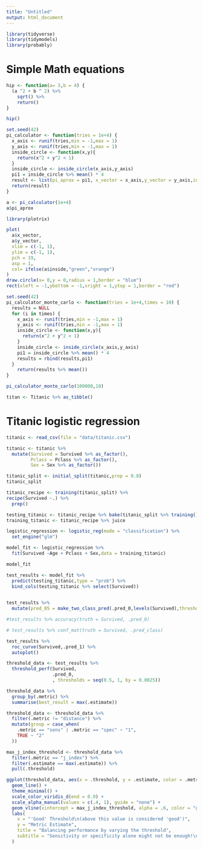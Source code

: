 ```yaml
---
title: "Untitled"
output: html_document
---
```



```r
library(tidyverse)
library(tidymodels)
library(probably)
```


# Simple Math equations

```r
hip <- function(a= 3,b = 4) {
  (a ^2 + b ^ 2) %>%
    sqrt() %>%
    return()
}

hip()
```

```r
set.seed(42)
pi_calculator <- function(tries = 1e+4) {
  x_axis <- runif(tries,min = -1,max = 1)
  y_axis <- runif(tries,min = -1,max = 1)
  inside_circle <- function(x,y){
    return(x^2 + y^2 < 1)
  }
  inside_circle <- inside_circle(x_axis,y_axis)
  pi1 = inside_circle %>% mean() * 4
  result <- list(pi_aprox = pi1, x_vector = x_axis,y_vector = y_axis,inside = inside_circle)
  return(result)
}
```

```r
a <- pi_calculator(1e+4)
a$pi_aprox
```

```r
library(plotrix)
```

```r

plot(
  a$x_vector,
  a$y_vector,
  xlim = c(-1, 1),
  ylim = c(-1, 1),
  pch = 19,
  asp = 1,
  col= ifelse(a$inside,"green","orange")
)
draw.circle(x= 0,y = 0,radius = 1,border = "blue")
rect(xleft = -1,ybottom = -1,xright = 1,ytop = 1,border = "red")
```


```r
set.seed(42)
pi_calculator_monte_carlo <- function(tries = 1e+4,times = 10) {
  results = NULL
  for (i in times) {
    x_axis <- runif(tries,min = -1,max = 1)
    y_axis <- runif(tries,min = -1,max = 1)
    inside_circle <- function(x,y){
      return(x^2 + y^2 < 1)
    }
    inside_circle <- inside_circle(x_axis,y_axis)
    pi1 = inside_circle %>% mean() * 4
    results = rbind(results,pi1)
  }
    return(results %>% mean())
}
```


```r
pi_calculator_monte_carlo(100000,10)
```

```r
titan <- Titanic %>% as_tibble()
```

# Titanic logistic regression

```r
titanic <- read_csv(file = "data/titanic.csv")
```

```r
titanic <- titanic %>% 
  mutate(Survived = Survived %>% as_factor(),
         Pclass = Pclass %>% as_factor(),
         Sex = Sex %>% as_factor())
```

```r
titanic_split <- initial_split(titanic,prop = 0.8)
titanic_split
```

```r

titanic_recipe <- training(titanic_split) %>%
recipe(Survived ~.) %>%
  prep()

```

```r
testing_titanic <- titanic_recipe %>% bake(titanic_split %>% training())
training_titanic <- titanic_recipe %>% juice
```

```r
logistic_regression <- logistic_reg(mode = "classification") %>% 
  set_engine("glm")
```

```r
model_fit <- logistic_regression %>% 
  fit(Survived ~Age + Pclass + Sex,data = training_titanic)
```

```r
model_fit
```

```r
test_results <- model_fit %>% 
  predict(testing_titanic,type = "prob") %>% 
  bind_cols(testing_titanic %>% select(Survived))
  
```

```r
test_results %>% 
  mutate(pred_05 = make_two_class_pred(.pred_0,levels(Survived),threshold = .5))
```


```r
#test_results %>% accuracy(truth = Survived, .pred_0)
```

```r
# test_results %>% conf_mat(truth = Survived, .pred_class)

```

```r
test_results %>% 
  roc_curve(Survived,.pred_1) %>% 
  autoplot()
```

```r
threshold_data <- test_results %>%
  threshold_perf(Survived,
                 .pred_0,
                 , thresholds = seq(0.5, 1, by = 0.0025))
```

```r
threshold_data %>%
  group_by(.metric) %>% 
  summarise(best_result = max(.estimate))
```


```r

threshold_data <- threshold_data %>%
  filter(.metric != "distance") %>%
  mutate(group = case_when(
    .metric == "sens" | .metric == "spec" ~ "1",
    TRUE ~ "2"
  ))

max_j_index_threshold <- threshold_data %>%
  filter(.metric == "j_index") %>%
  filter(.estimate == max(.estimate)) %>%
  pull(.threshold)
```

```r
ggplot(threshold_data, aes(x = .threshold, y = .estimate, color = .metric, alpha = group)) +
  geom_line() +
  theme_minimal() +
  scale_color_viridis_d(end = 0.9) +
  scale_alpha_manual(values = c(.4, 1), guide = "none") +
  geom_vline(xintercept = max_j_index_threshold, alpha = .6, color = "grey30") +
  labs(
    x = "'Good' Threshold\n(above this value is considered 'good')",
    y = "Metric Estimate",
    title = "Balancing performance by varying the threshold",
    subtitle = "Sensitivity or specificity alone might not be enough!\nVertical line = Max J-Index"
  )
```

